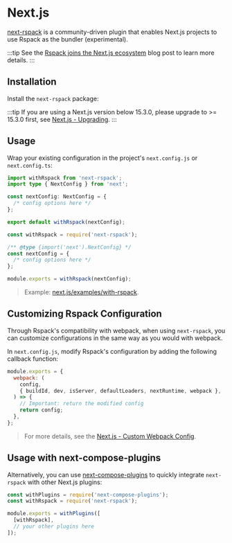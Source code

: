 
# Next.js

[next-rspack](https://www.npmjs.com/package/next-rspack) is a community-driven plugin that enables Next.js projects to use Rspack as the bundler (experimental).

:::tip
See the [Rspack joins the Next.js ecosystem](/blog/rspack-next-partner) blog post to learn more details.
:::

## Installation

Install the `next-rspack` package:

<PackageManagerTabs command="add next-rspack -D" />

:::tip
If you are using a Next.js version below 15.3.0, please upgrade to >= 15.3.0 first, see [Next.js - Upgrading](https://nextjs.org/docs/pages/building-your-application/upgrading).
:::

## Usage

Wrap your existing configuration in the project's `next.config.js` or `next.config.ts`:

<Tabs>
  <Tab label="next.config.ts">

```ts
import withRspack from 'next-rspack';
import type { NextConfig } from 'next';

const nextConfig: NextConfig = {
  /* config options here */
};

export default withRspack(nextConfig);
```

  </Tab>
  <Tab label="next.config.js">

```ts
const withRspack = require('next-rspack');

/** @type {import('next').NextConfig} */
const nextConfig = {
  /* config options here */
};

module.exports = withRspack(nextConfig);
```

  </Tab>
</Tabs>

> Example: [next.js/examples/with-rspack](https://github.com/vercel/next.js/tree/canary/examples/with-rspack).

## Customizing Rspack Configuration

Through Rspack's compatibility with webpack, when using `next-rspack`, you can customize configurations in the same way as you would with webpack.

In `next.config.js`, modify Rspack's configuration by adding the following callback function:

```js title="next.config.js"
module.exports = {
  webpack: (
    config,
    { buildId, dev, isServer, defaultLoaders, nextRuntime, webpack },
  ) => {
    // Important: return the modified config
    return config;
  },
};
```

> For more details, see the [Next.js - Custom Webpack Config](https://nextjs.org/docs/app/api-reference/config/next-config-js/webpack).

## Usage with next-compose-plugins

Alternatively, you can use [next-compose-plugins](https://www.npmjs.com/package/next-compose-plugins) to quickly integrate `next-rspack` with other Next.js plugins:

```js title="next.config.js"
const withPlugins = require('next-compose-plugins');
const withRspack = require('next-rspack');

module.exports = withPlugins([
  [withRspack],
  // your other plugins here
]);
```

